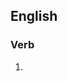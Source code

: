 ==English==

===Verb===
{{head|en|verb form}}

# {{present participle of|decapacitate|lang=en|nocat=1}}
